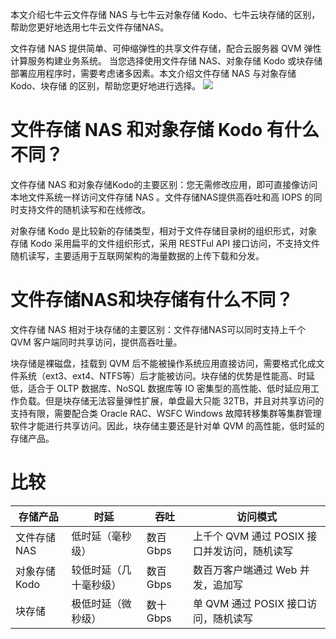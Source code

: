本文介绍七牛云文件存储 NAS 与七牛云对象存储 Kodo、七牛云块存储的区别，帮助您更好地选用七牛云文件存储NAS。

文件存储 NAS 提供简单、可伸缩弹性的共享文件存储，配合云服务器 QVM 弹性计算服务构建业务系统。 当您选择使用文件存储 NAS、对象存储 Kodo 或块存储部署应用程序时，需要考虑诸多因素。本文介绍文件存储 NAS 与对象存储 Kodo、块存储 的区别，帮助您更好地进行选择。
![](https://dn-odum9helk.qbox.me/Fp0nNvv7s3Enu5td4go9AeAWEuSC)


# **文件存储 NAS 和对象存储 Kodo 有什么不同？**
文件存储 NAS 和对象存储Kodo的主要区别：您无需修改应用，即可直接像访问本地文件系统一样访问文件存储 NAS 。文件存储NAS提供高吞吐和高 IOPS 的同时支持文件的随机读写和在线修改。

对象存储 Kodo 是比较新的存储类型，相对于文件存储目录树的组织形式，对象存储 Kodo 采用扁平的文件组织形式，采用 RESTFul API 接口访问，不支持文件随机读写，主要适用于互联网架构的海量数据的上传下载和分发。

# **文件存储NAS和块存储有什么不同？**
文件存储 NAS 相对于块存储的主要区别：文件存储NAS可以同时支持上千个 QVM 客户端同时共享访问，提供高吞吐量。

块存储是裸磁盘，挂载到 QVM 后不能被操作系统应用直接访问，需要格式化成文件系统（ext3、ext4、NTFS等）后才能被访问。块存储的优势是性能高、时延低，适合于 OLTP 数据库、NoSQL 数据库等 IO 密集型的高性能、低时延应用工作负载。但是块存储无法容量弹性扩展，单盘最大只能 32TB，并且对共享访问的支持有限，需要配合类 Oracle RAC、WSFC Windows 故障转移集群等集群管理软件才能进行共享访问。因此，块存储主要还是针对单 QVM 的高性能，低时延的存储产品。


# **比较**

| 存储产品    | 时延                   | 吞吐     | 访问模式                                 |
|-------------|------------------------|----------|------------------------------------------|
| 文件存储 NAS | 低时延（毫秒级）       | 数百Gbps | 上千个 QVM 通过 POSIX 接口并发访问，随机读写 |
| 对象存储 Kodo| 较低时延（几十毫秒级） | 数百Gbps | 数百万客户端通过 Web 并发，追加写          |
| 块存储  | 极低时延（微秒级）     | 数十 Gbps | 单 QVM 通过 POSIX 接口访问，随机读写         |